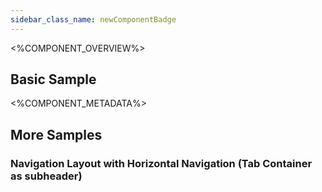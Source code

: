 ```yaml
---
sidebar_class_name: newComponentBadge
---
```



<%COMPONENT_OVERVIEW%>

## Basic Sample
<Basic />

<%COMPONENT_METADATA%>

## More Samples

### Navigation Layout with Horizontal Navigation (Tab Container as subheader)
<HorizontalNavigation />